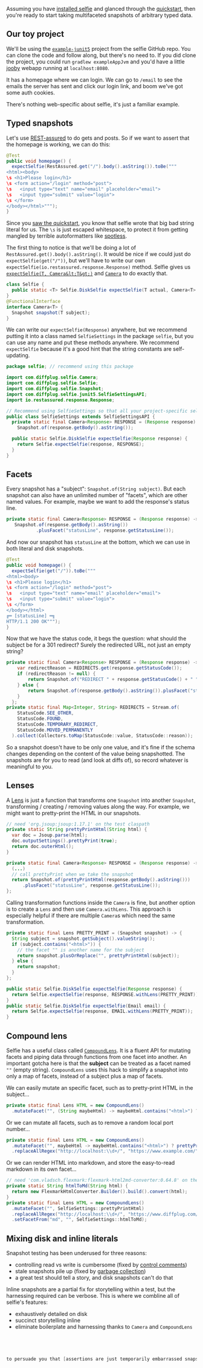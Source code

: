 
<Advanced />

Assuming you have [installed selfie](/jvm/get-started#installation) and glanced through the [quickstart](/jvm/get-started#quickstart), then you're ready to start taking multifaceted snapshots of arbitrary typed data.

## Our toy project

We'll be using the [`example-junit5`](https://github.com/diffplug/selfie/tree/main/example-junit5) project from the selfie GitHub repo. You can clone the code and follow along, but there's no need to. If you did clone the project, you could run `gradlew exampleAppJvm` and you'd have a little [jooby](https://jooby.io/) webapp running at `localhost:8080`.

It has a homepage where we can login. We can go to `/email` to see the emails the server has sent and click our login link, and boom we've got some auth cookies.

There's nothing web-specific about selfie, it's just a familiar example.

## Typed snapshots

Let's use [REST-assured](https://rest-assured.io/) to do gets and posts. So if we want to assert that the homepage is working, we can do this:

```java
@Test
public void homepage() {
  expectSelfie(RestAssured.get("/").body().asString()).toBe("""
<html><body>
\s <h1>Please login</h1>
\s <form action="/login" method="post">
\s   <input type="text" name="email" placeholder="email">
\s   <input type="submit" value="login">
\s </form>
</body></html>""");
}
```

Since you [saw the quickstart](/jvm/get-started#quickstart), you know that selfie wrote that big bad string literal for us. The `\s` is just escaped whitespace, to protect it from getting mangled by terrible autoformatters like [spotless](https://github.com/diffplug/spotless).

The first thing to notice is that we'll be doing a lot of `RestAssured.get().body().asString()`. It would be nice if we could just do `expectSelfie(get("/"))`, but we'll have to write our own `expectSelfie(io.restassured.response.Response)` method. Selfie gives us [`expectSelfie(T, Camera&lt;T&gt;)`](https://kdoc.selfie.dev/selfie-lib/com.diffplug.selfie/-selfie/#1263457170%2FFunctions%2F1751769771) and [`Camera`](https://kdoc.selfie.dev/selfie-lib/com.diffplug.selfie/-camera/) to do exactly that.

```java
class Selfie {
  public static <T> Selfie.DiskSelfie expectSelfie(T actual, Camera<T> camera) { ... }
}
@FunctionalInterface
interface Camera<T> {
  Snapshot snapshot(T subject);
}
```

We can write our `expectSelfie(Response)` anywhere, but we recommend putting it into a class named `SelfieSettings` in the package `selfie`, but you can use any name and put these methods anywhere. We recommend `expectSelfie` because it's a good hint that the string constants are self-updating.

```java
package selfie; // recommend using this package

import com.diffplug.selfie.Camera;
import com.diffplug.selfie.Selfie;
import com.diffplug.selfie.Snapshot;
import com.diffplug.selfie.junit5.SelfieSettingsAPI;
import io.restassured.response.Response;

// Recommend using SelfieSettings so that all your project-specific selfie entry points are in one place.
public class SelfieSettings extends SelfieSettingsAPI {
  private static final Camera<Response> RESPONSE = (Response response) ->
    Snapshot.of(response.getBody().asString());

  public static Selfie.DiskSelfie expectSelfie(Response response) {
    return Selfie.expectSelfie(response, RESPONSE);
  }
}
```

## Facets

Every snapshot has a "subject": `Snapshot.of(String subject)`. But each snapshot can also have an unlimited number of "facets", which are other named values. For example, maybe we want to add the response's status line.

```java
private static final Camera<Response> RESPONSE = (Response response) ->
   Snapshot.of(response.getBody().asString())
           .plusFacet("statusLine", response.getStatusLine());
```

And now our snapshot has `statusLine` at the bottom, which we can use in both literal and disk snapshots.

```java
@Test
public void homepage() {
  expectSelfie(get("/")).toBe("""
<html><body>
\s <h1>Please login</h1>
\s <form action="/login" method="post">
\s   <input type="text" name="email" placeholder="email">
\s   <input type="submit" value="login">
\s </form>
</body></html>
╔═ [statusLine] ═╗
HTTP/1.1 200 OK""");
}
```

Now that we have the status code, it begs the question: what should the subject be for a 301 redirect? Surely the redirected URL, not just an empty string?

```java
private static final Camera<Response> RESPONSE = (Response response) -> {
    var redirectReason = REDIRECTS.get(response.getStatusCode());
    if (redirectReason != null) {
        return Snapshot.of("REDIRECT " + response.getStatusCode() + " " + redirectReason + " to " + response.getHeader("Location"));
    } else {
        return Snapshot.of(response.getBody().asString()).plusFacet("statusLine", response.getStatusLine());
    }
  };
private static final Map<Integer, String> REDIRECTS = Stream.of(
    StatusCode.SEE_OTHER,
    StatusCode.FOUND,
    StatusCode.TEMPORARY_REDIRECT,
    StatusCode.MOVED_PERMANENTLY
  ).collect(Collectors.toMap(StatusCode::value, StatusCode::reason));
```

So a snapshot doesn't have to be only one value, and it's fine if the schema changes depending on the content of the value being snapshotted. The snapshots are for you to read (and look at diffs of), so record whatever is meaningful to you.

## Lenses

A [Lens](https://kdoc.selfie.dev/selfie-lib/com.diffplug.selfie/-lens/) is just a function that transforms one `Snapshot` into another `Snapshot`, transforming / creating / removing values along the way. For example, we might want to pretty-print the HTML in our snapshots.

```java
// need 'org.jsoup:jsoup:1.17.1' on the test claspath
private static String prettyPrintHtml(String html) {
  var doc = Jsoup.parse(html);
  doc.outputSettings().prettyPrint(true);
  return doc.outerHtml();
}

private static final Camera<Response> RESPONSE = (Response response) -> {
  (...)
  // call prettyPrint when we take the snapshot
  return Snapshot.of(prettyPrintHtml(response.getBody().asString()))
      .plusFacet("statusLine", response.getStatusLine());
};
```

Calling transformation functions inside the `Camera` is fine, but another option is to create a `Lens` and then use `Camera.withLens`. This approach is especially helpful if there are multiple `Camera`s which need the same transformation.

```java
private static final Lens PRETTY_PRINT = (Snapshot snapshot) -> {
  String subject = snapshot.getSubject().valueString();
  if (subject.contains("<html>")) {
    // the facet "" is another name for the subject
    return snapshot.plusOrReplace("", prettyPrintHtml(subject));
  } else {
    return snapshot;
  }
};

public static Selfie.DiskSelfie expectSelfie(Response response) {
  return Selfie.expectSelfie(response, RESPONSE.withLens(PRETTY_PRINT));
}
public static Selfie.DiskSelfie expectSelfie(Email email) {
  return Selfie.expectSelfie(response, EMAIL.withLens(PRETTY_PRINT));
}
```

## Compound lens

Selfie has a useful class called [`CompoundLens`](https://kdoc.selfie.dev/selfie-lib/com.diffplug.selfie/-compound-lens/). It is a fluent API for mutating facets and piping data through functions from one facet into another. An important gotcha here is that the **subject** can be treated as a facet named `""` (empty string). `CompoundLens` uses this hack to simplify a snapshot into only a map of facets, instead of a subject plus a map of facets.

We can easily mutate an specific facet, such as to pretty-print HTML in the subject...

```java
private static final Lens HTML = new CompoundLens()
  .mutateFacet("", (String maybeHtml) -> maybeHtml.contains("<html>") ? prettyPrintHtml(maybeHtml) : null);
```

Or we can mutate all facets, such as to remove a random local port number...

```java
private static final Lens HTML = new CompoundLens()
  .mutateFacet("", maybeHtml -> maybeHtml.contains("<html>") ? prettyPrintHtml(maybeHtml) : null)
  .replaceAllRegex("http://localhost:\\d+/", "https://www.example.com/")
```

Or we can render HTML into markdown, and store the easy-to-read markdown in its own facet...

```java
// need 'com.vladsch.flexmark:flexmark-html2md-converter:0.64.8' on the test claspath
private static String htmlToMd(String html) {
  return new FlexmarkHtmlConverter.Builder().build().convert(html);
}
private static final Lens HTML = new CompoundLens()
  .mutateFacet("", SelfieSettings::prettyPrintHtml)
  .replaceAllRegex("http://localhost:\\d+/", "https://www.diffplug.com/")
  .setFacetFrom("md", "", SelfieSettings::htmlToMd);
```

## Mixing disk and inline literals

Snapshot testing has been underused for three reasons:

- controlling read vs write is cumbersome (fixed by [control comments](https://selfie.dev/jvm/get-started#quickstart))
- stale snapshots pile up (fixed by [garbage collection](https://github.com/diffplug/selfie/blob/main/selfie-runner-junit5/src/main/kotlin/com/diffplug/selfie/junit5/SelfieGC.kt))
- a great test should tell a story, and disk snapshots can't do that

Inline snapshots are a partial fix for storytelling within a test, but the harnessing required can be verbose. This is where we combline all of selfie's features:

- exhaustively detailed on disk
- succinct storytelling inline
- eliminate boilerplate and harnessing thanks to `Camera` and `CompoundLens`

```java




to persuade you that [assertions are just temporarily embarrassed snapshots](https://thecontextwindow.ai/p/temporarily-embarrassed-snapshots).


